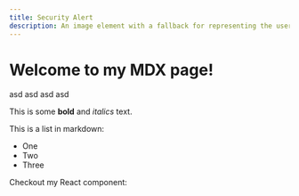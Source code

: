 ```yaml
---
title: Security Alert
description: An image element with a fallback for representing the user.
---
```

# Welcome to my MDX page!
 
 asd
 asd
 asd
 asd
 
This is some **bold** and _italics_ text.
 
This is a list in markdown:
 
- One
- Two
- Three
 
Checkout my React component:

